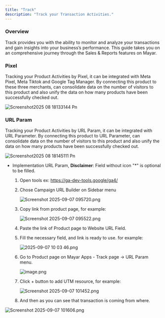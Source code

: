 ```yaml
---
title: "Track"
description: "Track your Transaction Activities."
---
```


### Overview

Track provides you with the ability to monitor and analyze your transactions and gain insights into your business’s performance. This guide takes you on an comprehensive journey through the Sales & Reports features on Mayar.

### Pixel

Tracking your Product Activities by Pixel, it can be integrated with Meta Pixel, Meta Tiktok and Google Tag Manager. By connecting this product to these three merchants, can consolidate data on the number of visitors to this product and also unify the data on how many products have been successfully checked out.

![Screenshot2025 08 18133144 Pn](/images/Screenshot2025-08-18133144.png)

### URL Param

Tracking your Product Activities by URL Param, it can be integrated with URL Parameter. By connecting this product to URL Parameter, can consolidate data on the number of visitors to this product and also unify the data on how many products have been successfully checked out.

![Screenshot2025 08 18145111 Pn](/images/Screenshot2025-08-18145111.png)

- Implementation URL Param, **Disclaimer**: Field without icon "\*" is optional to be filled.
  1. Open tools ex: https://ga-dev-tools.google/ga4/
  2. Chose Campaign URL Builder on Sidebar menu

     ![Screenshot 2025-09-07 095720.png](/images/Screenshot2025-09-07095720.png)
  3. Copy link from product page, for example:

     ![Screenshot 2025-09-07 095522.png](/images/Screenshot2025-09-07095522.png)
  4. Paste the link of Product page to Website URL Field.
  5. Fill the necessary field, and link is ready to use. for example:

     ![2025-09-07 10 03 46.png](/images/2025-09-07100346.png)
  6. Go to Product page on Mayar Apps - Track page -\> URL Param menu.

     ![image.png](/images/image.png)
  7. Click \+ button to add UTM resource, for example:

     ![Screenshot 2025-09-07 101452.png](/images/Screenshot2025-09-07101452.png)
  8. And then as you can see that transaction is coming from where. 

![Screenshot 2025-09-07 101606.png](/images/Screenshot2025-09-07101606.png)